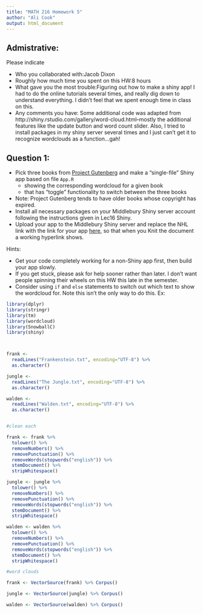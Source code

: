 ```yaml
---
title: "MATH 216 Homework 5"
author: "Ali Cook"
output: html_document
---
```



## Admistrative:

Please indicate

* Who you collaborated with:Jacob Dixon
* Roughly how much time you spent on this HW:8 hours
* What gave you the most trouble:Figuring out how to make a shiny app! I had to do the online tutorials several times, and really dig down to understand everything. I didn't feel that we spent enough time in class on this. 
* Any comments you have: Some additional code was adapted from http://shiny.rstudio.com/gallery/word-cloud.html--mostly the additional features like the update button and word count slider. Also, I tried to install packages in my shiny server several times and I just can't get it to recognize wordclouds as a function...gah!





## Question 1:

* Pick three books from [Project Gutenberg](https://www.gutenberg.org/) and make
a "single-file" Shiny app based on file `App.R`
    + showing the corresponding wordcloud for a given book
    + that has "toggle" functionality to switch between the three books
* Note: Project Gutenberg tends to have older books whose copyright has expired.
* Install all necessary packages on your Middlebury Shiny server account
following the instructions given in Lec16 Shiny.
* Upload your app to the Middlebury Shiny server and replace the NHL link with
the link for your app [here](http://shiny.middlebury.edu/acook/book/), so that when you Knit the 
document a working hyperlink shows.

Hints:

* Get your code completely working for a non-Shiny app first, then build your
app slowly.
* If you get stuck, please ask for help sooner rather than later. I don't want 
people spinning their wheels on this HW this late in the semester.
* Consider using `if` and `else` statements to switch out which text to show the
wordcloud for. Note this isn't the only way to do this. Ex:

```r
library(dplyr)
library(stringr)
library(tm)
library(wordcloud)
library(SnowballC)
library(shiny)



frank <-
  readLines("Frankenstein.txt", encoding="UTF-8") %>%
  as.character()

jungle <-
  readLines("The Jungle.txt", encoding="UTF-8") %>%
  as.character()

walden <-
  readLines("Walden.txt", encoding="UTF-8") %>%
  as.character()


#clean each

frank <- frank %>%
  tolower() %>%
  removeNumbers() %>%
  removePunctuation() %>%
  removeWords(stopwords("english")) %>%
  stemDocument() %>%
  stripWhitespace()

jungle <- jungle %>%
  tolower() %>%
  removeNumbers() %>%
  removePunctuation() %>%
  removeWords(stopwords("english")) %>%
  stemDocument() %>%
  stripWhitespace()

walden <- walden %>%
  tolower() %>%
  removeNumbers() %>%
  removePunctuation() %>%
  removeWords(stopwords("english")) %>%
  stemDocument() %>%
  stripWhitespace()

#word clouds

frank <- VectorSource(frank) %>% Corpus()

jungle <- VectorSource(jungle) %>% Corpus()

walden <- VectorSource(walden) %>% Corpus()

```

